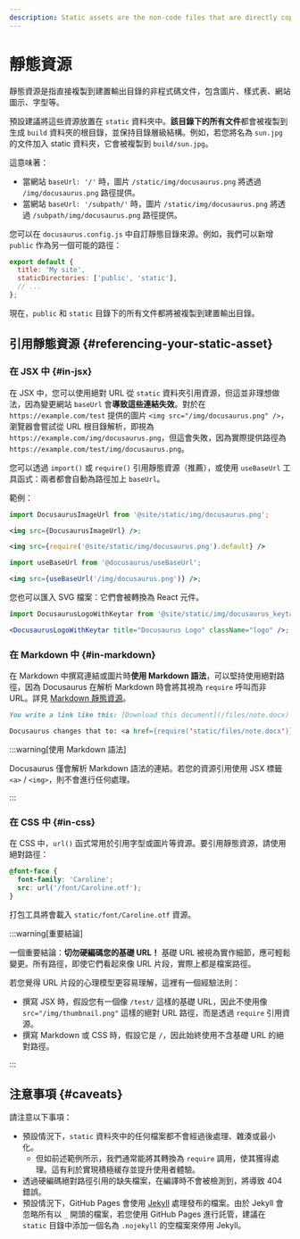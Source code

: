 ```yaml
---
description: Static assets are the non-code files that are directly copied to the build output. Learn about how they are handled and what the best practices of using static assets are.
---
```


# 靜態資源

靜態資源是指直接複製到建置輸出目錄的非程式碼文件，包含圖片、樣式表、網站圖示、字型等。

預設建議將這些資源放置在 `static` 資料夾中。**該目錄下的所有文件**都會被複製到生成 `build` 資料夾的根目錄，並保持目錄層級結構。例如，若您將名為 `sun.jpg` 的文件加入 static 資料夾，它會被複製到 `build/sun.jpg`。

這意味著：

- 當網站 `baseUrl: '/'` 時，圖片 `/static/img/docusaurus.png` 將透過 `/img/docusaurus.png` 路徑提供。
- 當網站 `baseUrl: '/subpath/'` 時，圖片 `/static/img/docusaurus.png` 將透過 `/subpath/img/docusaurus.png` 路徑提供。

您可以在 `docusaurus.config.js` 中自訂靜態目錄來源。例如，我們可以新增 `public` 作為另一個可能的路徑：

```js title="docusaurus.config.js"
export default {
  title: 'My site',
  staticDirectories: ['public', 'static'],
  // ...
};
```

現在，`public` 和 `static` 目錄下的所有文件都將被複製到建置輸出目錄。

## 引用靜態資源 {#referencing-your-static-asset}

### 在 JSX 中 {#in-jsx}

在 JSX 中，您可以使用絕對 URL 從 `static` 資料夾引用資源，但這並非理想做法，因為變更網站 `baseUrl` 會**導致這些連結失效**。對於在 `https://example.com/test` 提供的圖片 `<img src="/img/docusaurus.png" />`，瀏覽器會嘗試從 URL 根目錄解析，即視為 `https://example.com/img/docusaurus.png`，但這會失敗，因為實際提供路徑為 `https://example.com/test/img/docusaurus.png`。

您可以透過 `import()` 或 `require()` 引用靜態資源（推薦），或使用 `useBaseUrl` 工具函式：兩者都會自動為路徑加上 `baseUrl`。

範例：

```jsx title="MyComponent.js"
import DocusaurusImageUrl from '@site/static/img/docusaurus.png';

<img src={DocusaurusImageUrl} />;
```

```jsx title="MyComponent.js"
<img src={require('@site/static/img/docusaurus.png').default} />
```

```jsx title="MyComponent.js"
import useBaseUrl from '@docusaurus/useBaseUrl';

<img src={useBaseUrl('/img/docusaurus.png')} />;
```

您也可以匯入 SVG 檔案：它們會被轉換為 React 元件。

```jsx title="MyComponent.js"
import DocusaurusLogoWithKeytar from '@site/static/img/docusaurus_keytar.svg';

<DocusaurusLogoWithKeytar title="Docusaurus Logo" className="logo" />;
```

### 在 Markdown 中 {#in-markdown}

在 Markdown 中撰寫連結或圖片時**使用 Markdown 語法**，可以堅持使用絕對路徑，因為 Docusaurus 在解析 Markdown 時會將其視為 `require` 呼叫而非 URL。詳見 [Markdown 靜態資源](./guides/markdown-features/markdown-features-assets.mdx)。

```md
You write a link like this: [Download this document](/files/note.docx)

Docusaurus changes that to: <a href={require('static/files/note.docx')}>Download this document</a>
```

:::warning[使用 Markdown 語法]

Docusaurus 僅會解析 Markdown 語法的連結。若您的資源引用使用 JSX 標籤 `<a>` / `<img>`，則不會進行任何處理。

:::

### 在 CSS 中 {#in-css}

在 CSS 中，`url()` 函式常用於引用字型或圖片等資源。要引用靜態資源，請使用絕對路徑：

```css
@font-face {
  font-family: 'Caroline';
  src: url('/font/Caroline.otf');
}
```

打包工具將會載入 `static/font/Caroline.otf` 資源。

:::warning[重要結論]

一個重要結論：**切勿硬編碼您的基礎 URL！** 基礎 URL 被視為實作細節，應可輕鬆變更。所有路徑，即使它們看起來像 URL 片段，實際上都是檔案路徑。

若您覺得 URL 片段的心理模型更容易理解，這裡有一個經驗法則：

- 撰寫 JSX 時，假設您有一個像 `/test/` 這樣的基礎 URL，因此不使用像 `src="/img/thumbnail.png"` 這樣的絕對 URL 路徑，而是透過 `require` 引用資源。
- 撰寫 Markdown 或 CSS 時，假設它是 `/`，因此始終使用不含基礎 URL 的絕對路徑。

:::

## 注意事項 {#caveats}

請注意以下事項：

- 預設情況下，`static` 資料夾中的任何檔案都不會經過後處理、雜湊或最小化。
  - 但如前述範例所示，我們通常能將其轉換為 `require` 調用，使其獲得處理。這有利於實現積極緩存並提升使用者體驗。
- 透過硬編碼絕對路徑引用的缺失檔案，在編譯時不會被檢測到，將導致 404 錯誤。
- 預設情況下，GitHub Pages 會使用 [Jekyll](https://jekyllrb.com/) 處理發布的檔案。由於 Jekyll 會忽略所有以 `_` 開頭的檔案，若您使用 GitHub Pages 進行託管，建議在 `static` 目錄中添加一個名為 `.nojekyll` 的空檔案來停用 Jekyll。